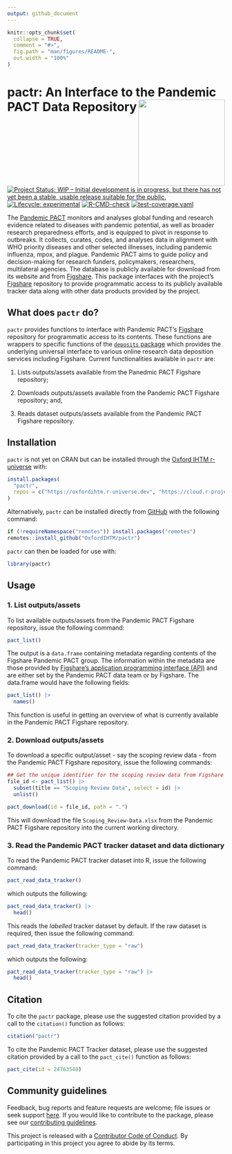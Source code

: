 ```yaml
---
output: github_document
---
```


<!-- README.md is generated from README.Rmd. Please edit that file -->

```r
knitr::opts_chunk$set(
  collapse = TRUE,
  comment = "#>",
  fig.path = "man/figures/README-",
  out.width = "100%"
)
```

# pactr: An Interface to the Pandemic PACT Data Repository <img src='man/figures/logo.png' width='200px' align='right' />

<!-- badges: start -->
[![Project Status: WIP – Initial development is in progress, but there has not yet been a stable, usable release suitable for the public.](https://www.repostatus.org/badges/latest/wip.svg)](https://www.repostatus.org/#wip)
[![Lifecycle: experimental](https://img.shields.io/badge/lifecycle-experimental-orange.svg)](https://lifecycle.r-lib.org/articles/stages.html#experimental)
[![R-CMD-check](https://github.com/OxfordIHTM/pactr/actions/workflows/R-CMD-check.yaml/badge.svg)](https://github.com/OxfordIHTM/pactr/actions/workflows/R-CMD-check.yaml)
[![test-coverage.yaml](https://github.com/OxfordIHTM/pactr/actions/workflows/test-coverage.yaml/badge.svg)](https://github.com/OxfordIHTM/pactr/actions/workflows/test-coverage.yaml)
<!-- badges: end -->

The [Pandemic PACT](https://www.pandemicpact.org/) monitors and analyses global funding and research evidence related to diseases with pandemic potential, as well as broader research preparedness efforts, and is equipped to pivot in response to outbreaks. It collects, curates, codes, and analyses data in alignment with WHO priority diseases and other selected illnesses, including pandemic influenza, mpox, and plague. Pandemic PACT aims to guide policy and decision-making for research funders, policymakers, researchers, multilateral agencies. The database is publicly available for download from its website and from [Figshare](https://portal.sds.ox.ac.uk/pandemicpact). This package interfaces with the project's [Figshare](https://portal.sds.ox.ac.uk/pandemicpact) repository to provide programmatic access to its publicly available tracker data along with other data products provided by the project.

## What does `pactr` do?

`pactr` provides functions to interface with Pandemic PACT's [Figshare](https://portal.sds.ox.ac.uk/pandemicpact) repository for programmatic access to its contents. These functions are wrappers to specific functions of the [`deposits` package](https://docs.ropensci.org/deposits/index.html) which provides the underlying universal interface to various online research data deposition services including Figshare. Current functionalities available in `pactr` are:

1. Lists outputs/assets available from the Panedmic PACT Figshare repository;

2. Downloads outputs/assets available from the Pandemic PACT Figshare repository; and,

3. Reads dataset outputs/assets available from the Pandemic PACT Figshare repository.

## Installation

`pactr` is not yet on CRAN but can be installed through the [Oxford IHTM r-universe](https://oxfordihtm.r-universe.dev) with:

```R
install.packages(
  "pactr",
  repos = c("https://oxfordihtm.r-universe.dev", "https://cloud.r-project.org")
)
```

Alternatively, `pactr` can be installed directly from [GitHub](https://github.com/OxfordIHTM/pactr) with the following command:

```R
if (!requireNamespace("remotes")) install.packages("remotes")
remotes::install_github("OxfordIHTM/pactr")
```

`pactr` can then be loaded for use with:

```r
library(pactr)
```

## Usage

### 1. List outputs/assets

To list available outputs/assets from the Pandemic PACT Figshare repository, issue the following command:

```r
pact_list()
```

The output is a `data.frame` containing metadata regarding contents of the Figshare Pandemic PACT group. The information within the metadata are those provided by [Figshare's application programming interface (API)](https://docs.figshare.com/) and are either set by the Pandemic PACT data team or by Figshare. The data.frame would have the following fields:

```r
pact_list() |>
  names()
```

This function is useful in getting an overview of what is currently available in the Pandemic PACT Figshare repository.

### 2. Download outputs/assets

To download a specific output/asset - say the scoping review data - from the Pandemic PACT Figshare repository, issue the following commands:

```r
## Get the unique identifier for the scoping review data from Figshare ----
file_id <- pact_list() |>
  subset(title == "Scoping Review Data", select = id) |>
  unlist()

pact_download(id = file_id, path = ".")
```

This will download the file `Scoping_Review-Data.xlsx` from the Pandemic PACT Figshare repository into the current working directory.

### 3. Read the Pandemic PACT tracker dataset and data dictionary

To read the Pandemic PACT tracker dataset into R, issue the following command:

```r
pact_read_data_tracker()
```

which outputs the following:

```r
pact_read_data_tracker() |>
  head()
```

This reads the *labelled* tracker dataset by default. If the raw dataset is required, then issue the following command:

```r
pact_read_data_tracker(tracker_type = "raw")
```

which outputs the following:

```r
pact_read_data_tracker(tracker_type = "raw") |>
  head()
```

## Citation

To cite the `pactr` package, please use the suggested citation provided by a call to the `citation()` function as follows:

```r
citation("pactr")
```

To cite the Pandemic PACT Tracker dataset, please use the suggested citation provided by a call to the `pact_cite()` function as follows:

```r
pact_cite(id = 24763548)
```

## Community guidelines

Feedback, bug reports and feature requests are welcome; file issues or seek support [here](https://github.com/OxfordIHTM/pactr/issues). If you would like to contribute to the package, please see our [contributing guidelines](https://oxford-ihtm.io/pactr/CONTRIBUTING.html).

This project is released with a [Contributor Code of Conduct](https://oxford-ihtm/pactr/CODE_OF_CONDUCT.html). By participating in this project you agree to abide by its terms.
